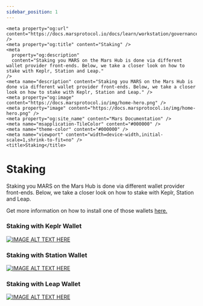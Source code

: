 ```yaml
---
sidebar_position: 1
---
```


<head>
    <meta name="twitter:card" content="summary_large_image" />
    <meta name="twitter:site" content="@mars_protocol" />
    <meta name="twitter:creator" content="@mars_protocol" />

    <meta property="og:url" content="https://docs.marsprotocol.io/docs/learn/workstation/governance/staking" />
    <meta property="og:title" content="Staking" />
    <meta
      property="og:description"
      content="Staking you MARS on the Mars Hub is done via different wallet provider front-ends. Below, we take a closer look on how to stake with Keplr, Station and Leap."
    />
    <meta name="description" content="Staking you MARS on the Mars Hub is done via different wallet provider front-ends. Below, we take a closer look on how to stake with Keplr, Station and Leap." />
    <meta property="og:image" content="https://docs.marsprotocol.io/img/home-hero.png" />
    <meta property="image" content="https://docs.marsprotocol.io/img/home-hero.png" />
    <meta property="og:site_name" content="Mars Documentation" />
    <meta name="msapplication-TileColor" content="#000000" />
    <meta name="theme-color" content="#000000" />
    <meta name="viewport" content="width=device-width,initial-scale=1,shrink-to-fit=no" />
    <title>Staking</title>
  </head>

# Staking

Staking you MARS on the Mars Hub is done via different wallet provider front-ends. Below, we take a closer look on how to stake with Keplr, Station and Leap.

Get more information on how to install one of those wallets [here.](https://docs.marsprotocol.io/docs/learn/workstation/basics/installing-a-wallet/installing-a-wallet-intro)

### Staking with Keplr Wallet

[![IMAGE ALT TEXT HERE](https://img.youtube.com/vi/C-cpELqFGkE/maxresdefault.jpg)](https://www.youtube.com/watch?v=C-cpELqFGkE)

### Staking with Station Wallet

[![IMAGE ALT TEXT HERE](https://img.youtube.com/vi/pl-dt9un9kw/maxresdefault.jpg)](https://www.youtube.com/watch?v=pl-dt9un9kw)

### Staking with Leap Wallet

[![IMAGE ALT TEXT HERE](https://img.youtube.com/vi/mUGEmP1qY1s/maxresdefault.jpg)](https://www.youtube.com/watch?v=mUGEmP1qY1s)
